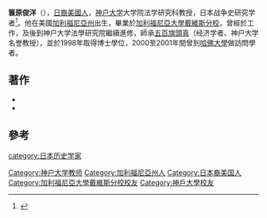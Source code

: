'''簑原俊洋'''（{{bd|1971年}}），[[日裔美國人|日裔美國人]]，[[神户大学|神户大学]]大学院法学研究科教授，日本战争史研究学者<ref>{{Cite web |url=http://news.china.com/zh_cn/history/gouchen/11025801/20041226/12033185.html |title=簑原俊洋接受訪問的新聞 |access-date=2015-06-10 |archive-date=2016-03-08 |archive-url=https://web.archive.org/web/20160308234027/http://news.china.com/zh_cn/history/gouchen/11025801/20041226/12033185.html |dead-url=no }}</ref>。他在美國[[加利福尼亞州|加利福尼亞州]]出生，畢業於[[加利福尼亞大學戴維斯分校|加利福尼亞大學戴維斯分校]]，曾經於{{link-en|美國加州聯合銀行|MUFG Union Bank}}工作，及後到神户大学法學研究院繼續進修，師承[[五百旗頭真|五百旗頭真]]（经济学者、神户大学名誉教授），並於1998年取得博士學位，2000至2001年間曾到[[哈佛大學|哈佛大學]]做訪問學者。

==著作==
* {{cite book|title=[http://www.amazon.co.jp/%E6%8E%92%E6%97%A5%E7%A7%BB%E6%B0%91%E6%B3%95%E3%81%A8%E6%97%A5%E7%B1%B3%E9%96%A2%E4%BF%82-%E7%B0%91%E5%8E%9F-%E4%BF%8A%E6%B4%8B/dp/4000244124/ref=asap_bc?ie=UTF8 排日移民法及日美關係] |year=2002年 |publisher=岩波書店 |location=日本 |isbn=978-4000244121 }}
* {{cite book|title=[http://www.amazon.co.jp/%E3%82%AB%E3%83%AA%E3%83%95%E3%82%A9%E3%83%AB%E3%83%8B%E3%82%A2%E5%B7%9E%E3%81%AE%E6%8E%92%E6%97%A5%E9%81%8B%E5%8B%95%E3%81%A8%E6%97%A5%E7%B1%B3%E9%96%A2%E4%BF%82%E2%80%95%E7%A7%BB%E6%B0%91%E5%95%8F%E9%A1%8C%E3%82%92%E3%82%81%E3%81%90%E3%82%8B%E6%97%A5%E7%B1%B3%E6%91%A9%E6%93%A6%E3%80%811906~1921%E5%B9%B4-%E7%A5%9E%E6%88%B8%E6%B3%95%E5%AD%A6%E5%8F%8C%E6%9B%B8-%E7%B0%91%E5%8E%9F-%E4%BF%8A%E6%B4%8B/dp/4641199787/ref=asap_bc?ie=UTF8 加利福尼亞州排日運動及日美關係-移民問題上的美日摩擦] |year=2006年 |publisher=神戸大学研究双書刊行会 |location=日本 |isbn=978-4641199781 }}

==參考==
{{reflist}}
{{DEFAULTSORT:Minohara}}
[[category:日本历史学家|category:日本历史学家]]
[[Category:神户大学教师|Category:神户大学教师]]
[[Category:加利福尼亞州人|Category:加利福尼亞州人]]
[[Category:日本裔美国人|Category:日本裔美国人]]
[[Category:加利福尼亞大學戴維斯分校校友|Category:加利福尼亞大學戴維斯分校校友]]
[[Category:神戶大學校友|Category:神戶大學校友]]